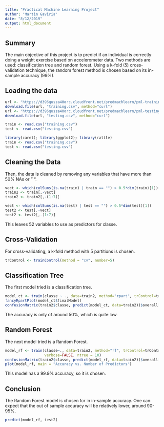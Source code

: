 ```yaml
---
title: "Practical Machine Learning Project"
author: "Martin Gaviria"
date: "8/12/2019"
output: html_document
---
```


## Summary
The main objective of this project is to predict if an individual is
correctly doing a weight exercise based on accelerometer data. Two methods
are used: classification tree and random forest. Using a k-fold (5)
cross-validation technique, the random forest method is chosen based on its
in-sample accuracy (99%). 


## Loading the data
```r
url <- "https://d396qusza40orc.cloudfront.net/predmachlearn/pml-training.csv"
download.file(url, "training.csv", method="curl")
url <- "https://d396qusza40orc.cloudfront.net/predmachlearn/pml-testing.csv"
download.file(url, "testing.csv", method="curl")

train <- read.csv("training.csv")
test <- read.csv("testing.csv")

```

```r

library(caret); library(ggplot2); library(rattle)
train <- read.csv("training.csv")
test <- read.csv("testing.csv")

```

## Cleaning the Data
Then, the data is cleaned by removing any variables that have more than
50% NAs or " ". 

``` r
vect <- which(colSums(is.na(train) | train == "") > 0.5*dim(train)[1])
train2 <- train[,-vect]
train2 <- train2[,-(1:7)]

vect <- which(colSums(is.na(test) | test == "") > 0.5*dim(test)[1])
test2 <- test[,-vect]
test2 <- test2[,-(1:7)]
```

This leaves 52 variables to use as predictors for classe.

## Cross-Validation
For cross-validating, a k-fold method with 5 partitions is chosen.
``` r
trControl <- trainControl(method = "cv", number=5)
```

## Classification Tree
The first model tried is a classification tree.
``` r
model_ct <- train(classe ~ ., data=train2, method="rpart", trControl=trControl)
fancyRpartPlot(model_ct$finalModel)
confusionMatrix(train2$classe, predict(model_ct, data=train2))$overall[1]
```
  
The accuracy is only of around 50%, which is quite low.


## Random Forest
The next model tried is a Random Forest.
``` r
model_rf <- train(classe~., data=train2, method="rf", trControl=trControl,
                  verbose=FALSE, ntree = 10)
confusionMatrix(train2$classe, predict(model_rf, data=train2))$overall[1]
plot(model_rf, main = "Accuracy vs. Number of Predictors")
```
  
This model has a 99.9% accuracy, so it is chosen.

## Conclusion
The Random Forest model is chosen for in in-sample accuracy. One can expect that
the out of sample accuracy will be relatively lower, around 90-95%.  
``` r
predict(model_rf, test2)
```



